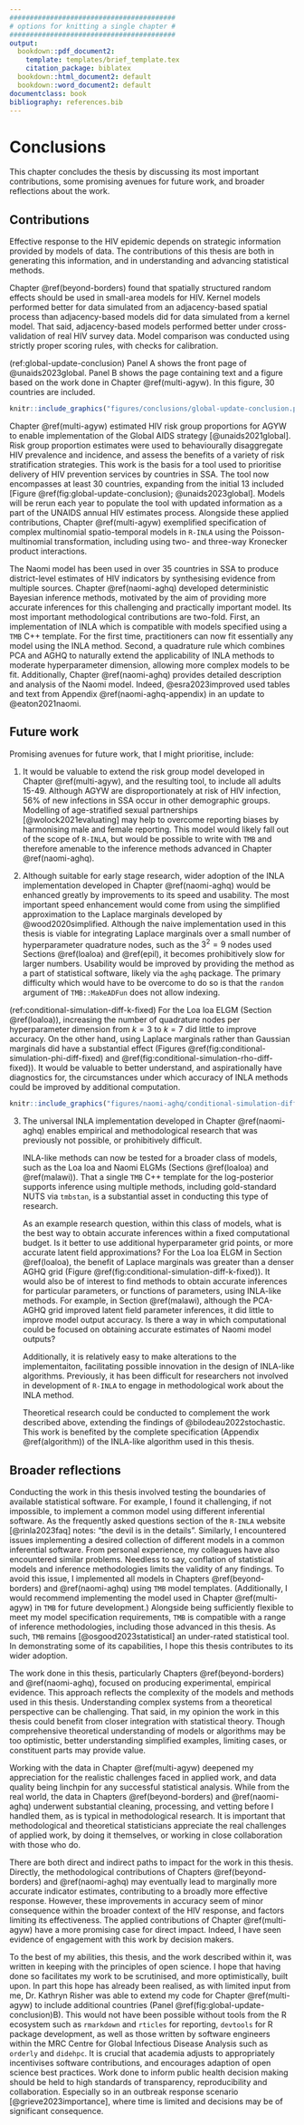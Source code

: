 ```yaml
---
#########################################
# options for knitting a single chapter #
#########################################
output:
  bookdown::pdf_document2:
    template: templates/brief_template.tex
    citation_package: biblatex
  bookdown::html_document2: default
  bookdown::word_document2: default
documentclass: book
bibliography: references.bib
---
```


# Conclusions {#conclusions}
\adjustmtc
\markboth{Conclusions}{}
<!-- For PDF output, include these two LaTeX commands after unnumbered chapter headings, otherwise the mini table of contents and the running header will show the previous chapter -->

<!-- JWE: Minor corrections often involve (1) fixing typos, (2) clarifying things, (3) elaborating on the contributions to science and implications of the PhD in the conclusions chapter [by far the most common point of examiner feedback] -->

This chapter concludes the thesis by discussing its most important contributions, some promising avenues for future work, and broader reflections about the work.

## Contributions

Effective response to the HIV epidemic depends on strategic information provided by models of data.
The contributions of this thesis are both in generating this information, and in understanding and advancing statistical methods.

Chapter \@ref(beyond-borders) found that spatially structured random effects should be used in small-area models for HIV.
Kernel models performed better for data simulated from an adjacency-based spatial process than adjacency-based models did for data simulated from a kernel model.
That said, adjacency-based models performed better under cross-validation of real HIV survey data.
Model comparison was conducted using strictly proper scoring rules, with checks for calibration.

(ref:global-update-conclusion) Panel A shows the front page of @unaids2023global. Panel B shows the page containing text and a figure based on the work done in Chapter \@ref(multi-agyw). In this figure, 30 countries are included.

```r
knitr::include_graphics("figures/conclusions/global-update-conclusion.png")
```

Chapter \@ref(multi-agyw) estimated HIV risk group proportions for AGYW to enable implementation of the Global AIDS strategy [@unaids2021global].
Risk group proportion estimates were used to behaviourally disaggregate HIV prevalence and incidence, and assess the benefits of a variety of risk stratification strategies.
This work is the basis for a tool used to prioritise delivery of HIV prevention services by countries in SSA.
The tool now encompasses at least 30 countries, expanding from the initial 13 included [Figure \@ref(fig:global-update-conclusion); @unaids2023global].
Models will be rerun each year to populate the tool with updated information as a part of the UNAIDS annual HIV estimates process.
Alongside these applied contributions, Chapter \@ref(multi-agyw) exemplified specification of complex multinomial spatio-temporal models in `R-INLA` using the Poisson-multinomial transformation, including using two- and three-way Kronecker product interactions.

The Naomi model has been used in over 35 countries in SSA to produce district-level estimates of HIV indicators by synthesising evidence from multiple sources.
Chapter \@ref(naomi-aghq) developed deterministic Bayesian inference methods, motivated by the aim of providing more accurate inferences for this challenging and practically important model.
Its most important methodological contributions are two-fold.
First, an implementation of INLA which is compatible with models specified using a `TMB` C++ template.
For the first time, practitioners can now fit essentially any model using the INLA method.
Second, a quadrature rule which combines PCA and AGHQ to naturally extend the applicability of INLA methods to moderate hyperparameter dimension, allowing more complex models to be fit.
Additionally, Chapter \@ref(naomi-aghq) provides detailed description and analysis of the Naomi model.
Indeed, @esra2023improved used tables and text from Appendix \@ref(naomi-aghq-appendix) in an update to @eaton2021naomi.

## Future work

Promising avenues for future work, that I might prioritise, include:

1. It would be valuable to extend the risk group model developed in Chapter \@ref(multi-agyw), and the resulting tool, to include all adults 15-49.
Although AGYW are disproportionately at risk of HIV infection, 56% of new infections in SSA occur in other demographic groups.
Modelling of age-stratified sexual partnerships [@wolock2021evaluating] may help to overcome reporting biases by harmonising male and female reporting.
This model would likely fall out of the scope of `R-INLA`, but would be possible to write with `TMB` and therefore amenable to the inference methods advanced in Chapter \@ref(naomi-aghq).

2. Although suitable for early stage research, wider adoption of the INLA implementation developed in Chapter \@ref(naomi-aghq) would be enhanced greatly by improvements to its speed and usability.
The most important speed enhancement would come from using the simplified approximation to the Laplace marginals developed by @wood2020simplified.
Although the naive implementation used in this thesis is viable for integrating Laplace marginals over a small number of hyperparameter quadrature nodes, such as the $3^2 = 9$ nodes used Sections \@ref(loaloa) and \@ref(epil), it becomes prohibitively slow for larger numbers.
Usability would be improved by providing the method as a part of statistical software, likely via the `aghq` package.
The primary difficulty which would have to be overcome to do so is that the `random` argument of `TMB::MakeADFun` does not allow indexing.

(ref:conditional-simulation-diff-k-fixed) For the Loa loa ELGM (Section \@ref(loaloa)), increasing the number of quadrature nodes per hyperparameter dimension from $k = 3$ to $k = 7$ did little to improve accuracy. On the other hand, using Laplace marginals rather than Gaussian marginals did have a substantial effect (Figures \@ref(fig:conditional-simulation-phi-diff-fixed) and \@ref(fig:conditional-simulation-rho-diff-fixed)). It would be valuable to better understand, and aspirationally have diagnostics for, the circumstances under which accuracy of INLA methods could be improved by additional computation.

```r
knitr::include_graphics("figures/naomi-aghq/conditional-simulation-diff-k-fixed.png")
```

3. The universal INLA implementation developed in Chapter \@ref(naomi-aghq) enables empirical and methodological research that was previously not possible, or prohibitively difficult.

    INLA-like methods can now be tested for a broader class of models, such as the Loa loa and Naomi ELGMs (Sections \@ref(loaloa) and \@ref(malawi)).
    That a single `TMB` C++ template for the log-posterior supports inference using multiple methods, including gold-standard NUTS via `tmbstan`, is a substantial asset in conducting this type of research.
    
    As an example research question, within this class of models, what is the best way to obtain accurate inferences within a fixed computational budget.
    Is it better to use additional hyperparameter grid points, or more accurate latent field approximations?
    For the Loa loa ELGM in Section \@ref(loaloa), the benefit of Laplace marginals was greater than a denser AGHQ grid (Figure \@ref(fig:conditional-simulation-diff-k-fixed)).
    It would also be of interest to find methods to obtain accurate inferences for particular parameters, or functions of parameters, using INLA-like methods.
    For example, in Section \@ref(malawi), although the PCA-AGHQ grid improved latent field parameter inferences, it did little to improve model output accuracy.
    Is there a way in which computational could be focused on obtaining accurate estimates of Naomi model outputs?

    Additionally, it is relatively easy to make alterations to the implementaiton, facilitating possible innovation in the design of INLA-like algorithms.
    Previously, it has been difficult for researchers not involved in development of `R-INLA` to engage in methodological work about the INLA method.

    Theoretical research could be conducted to complement the work described above, extending the findings of @bilodeau2022stochastic.
    This work is benefited by the complete specification (Appendix \@ref(algorithm)) of the INLA-like algorithm used in this thesis.

## Broader reflections

Conducting the work in this thesis involved testing the boundaries of available statistical software.
For example, I found it challenging, if not impossible, to implement a common model using different inferential software.
As the frequently asked questions section of the `R-INLA` website [@rinla2023faq] notes: "the devil is in the details".
Similarly, I encountered issues implementing a desired collection of different models in a common inferential software.
From personal experience, my colleagues have also encountered similar problems.
Needless to say, conflation of statistical models and inference methodologies limits the validity of any findings.
To avoid this issue, I implemented all models in Chapters \@ref(beyond-borders) and \@ref(naomi-aghq) using `TMB` model templates.
(Additionally, I would recommend implementing the model used in Chapter \@ref(multi-agyw) in `TMB` for future development.)
Alongside being sufficiently flexible to meet my model specification requirements, `TMB` is compatible with a range of inference methodologies, including those advanced in this thesis.
As such, `TMB` remains [@osgood2023statistical] an under-rated statistical tool.
In demonstrating some of its capabilities, I hope this thesis contributes to its wider adoption.

The work done in this thesis, particularly Chapters \@ref(beyond-borders) and \@ref(naomi-aghq), focused on producing experimental, empirical evidence. 
This approach reflects the complexity of the models and methods used in this thesis.
Understanding complex systems from a theoretical perspective can be challenging.
That said, in my opinion the work in this thesis could benefit from closer integration with statistical theory.
Though comprehensive theoretical understanding of models or algorithms may be too optimistic, better understanding simplified examples, limiting cases, or constituent parts may provide value.

Working with the data in Chapter \@ref(multi-agyw) deepened my appreciation for the realistic challenges faced in applied work, and data quality being linchpin for any successful statistical analysis.
While from the real world, the data in Chapters \@ref(beyond-borders) and \@ref(naomi-aghq) underwent substantial cleaning, processing, and vetting before I handled them, as is typical in methodological research.
It is important that methodological and theoretical statisticians appreciate the real challenges of applied work, by doing it themselves, or working in close collaboration with those who do.

There are both direct and indirect paths to impact for the work in this thesis.
Directly, the methodological contributions of Chapters \@ref(beyond-borders) and \@ref(naomi-aghq) may eventually lead to marginally more accurate indicator estimates, contributing to a broadly more effective response.
However, these improvements in accuracy seem of minor consequence within the broader context of the HIV response, and factors limiting its effectiveness.
The applied contributions of Chapter \@ref(multi-agyw) have a more promising case for direct impact.
Indeed, I have seen evidence of engagement with this work by decision makers.

To the best of my abilities, this thesis, and the work described within it, was written in keeping with the principles of open science.
I hope that having done so facilitates my work to be scrutinised, and more optimistically, built upon.
In part this hope has already been realised, as with limited input from me, Dr. Kathryn Risher was able to extend my code for Chapter \@ref(multi-agyw) to include additional countries (Panel \@ref(fig:global-update-conclusion)B).
This would not have been possible without tools from the R ecosystem such as `rmarkdown` and `rticles` for reporting, `devtools` for R package development, as well as those written by software engineers within the MRC Centre for Global Infectious Disease Analysis such as `orderly` and `didehpc`.
It is crucial that academia adjusts to appropriately incentivises software contributions, and encourages adaption of open science best practices.
Work done to inform public health decision making should be held to high standards of transparency, reproducibility and collaboration.
Especially so in an outbreak response scenario [@grieve2023importance], where time is limited and decisions may be of significant consequence.

<!-- Aims for HIV response going forward, and the surveillance capabilities needed to meet them. -->
<!-- Greater reliance on routine health system data. -->
<!-- It is not recommended to include HIV testing in nationally representative household surveys in low (<2%) HIV prevalence settings [@world2005guidelines]. -->
<!-- Patient-level HIV data systems [@world2017consolidated] and case-based surveillance (CBS). -->
<!-- Integration of HIV services with other health programs and strengthening of health systems. -->
